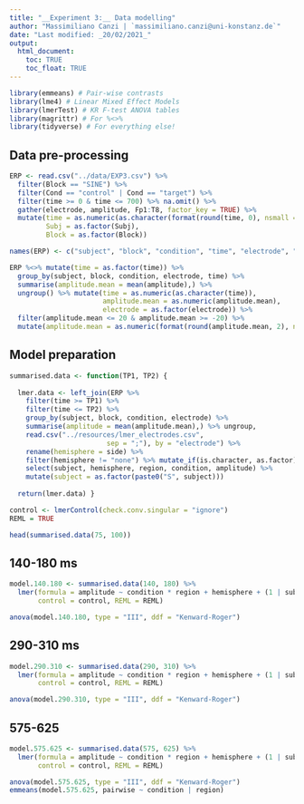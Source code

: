 ```yaml
---
title: "__Experiment 3:__ Data modelling"
author: "Massimiliano Canzi | `massimiliano.canzi@uni-konstanz.de`"
date: "Last modified: _20/02/2021_"
output: 
  html_document:
    toc: TRUE
    toc_float: TRUE
---
```


```r
library(emmeans) # Pair-wise contrasts
library(lme4) # Linear Mixed Effect Models
library(lmerTest) # KR F-test ANOVA tables
library(magrittr) # For %<>%
library(tidyverse) # For everything else! 
```

## Data pre-processing

```r
ERP <- read.csv("../data/EXP3.csv") %>% 
  filter(Block == "SINE") %>%
  filter(Cond == "control" | Cond == "target") %>%
  filter(time >= 0 & time <= 700) %>% na.omit() %>%
  gather(electrode, amplitude, Fp1:T8, factor_key = TRUE) %>%
  mutate(time = as.numeric(as.character(format(round(time, 0), nsmall = 0))),
         Subj = as.factor(Subj),
         Block = as.factor(Block))

names(ERP) <- c("subject", "block", "condition", "time", "electrode", "amplitude")
```

```r
ERP %<>% mutate(time = as.factor(time)) %>%
  group_by(subject, block, condition, electrode, time) %>% 
  summarise(amplitude.mean = mean(amplitude),) %>% 
  ungroup() %>% mutate(time = as.numeric(as.character(time)), 
                       amplitude.mean = as.numeric(amplitude.mean), 
                       electrode = as.factor(electrode)) %>%
  filter(amplitude.mean <= 20 & amplitude.mean >= -20) %>%
  mutate(amplitude.mean = as.numeric(format(round(amplitude.mean, 2), nsmall = 2)))
```

## Model preparation

```r
summarised.data <- function(TP1, TP2) {
  
  lmer.data <- left_join(ERP %>%
    filter(time >= TP1) %>%
    filter(time <= TP2) %>%
    group_by(subject, block, condition, electrode) %>%
    summarise(amplitude = mean(amplitude.mean),) %>% ungroup,
    read.csv("../resources/lmer_electrodes.csv", 
                        sep = ";"), by = "electrode") %>% 
    rename(hemisphere = side) %>%
    filter(hemisphere != "none") %>% mutate_if(is.character, as.factor) %>%
    select(subject, hemisphere, region, condition, amplitude) %>%
    mutate(subject = as.factor(paste0("S", subject)))
  
  return(lmer.data) }
```

```r
control <- lmerControl(check.conv.singular = "ignore")
REML = TRUE
```

```r
head(summarised.data(75, 100))
```

## 140-180 ms

```r
model.140.180 <- summarised.data(140, 180) %>% 
  lmer(formula = amplitude ~ condition * region + hemisphere + (1 | subject), 
       control = control, REML = REML)
```

```r
anova(model.140.180, type = "III", ddf = "Kenward-Roger")
``` 

## 290-310 ms

```r
model.290.310 <- summarised.data(290, 310) %>% 
  lmer(formula = amplitude ~ condition * region + hemisphere + (1 | subject), 
       control = control, REML = REML)
```

```r
anova(model.290.310, type = "III", ddf = "Kenward-Roger")
```

## 575-625

```r
model.575.625 <- summarised.data(575, 625) %>% 
  lmer(formula = amplitude ~ condition * region + hemisphere + (1 | subject), 
       control = control, REML = REML)
```

```r
anova(model.575.625, type = "III", ddf = "Kenward-Roger")
emmeans(model.575.625, pairwise ~ condition | region)
```
